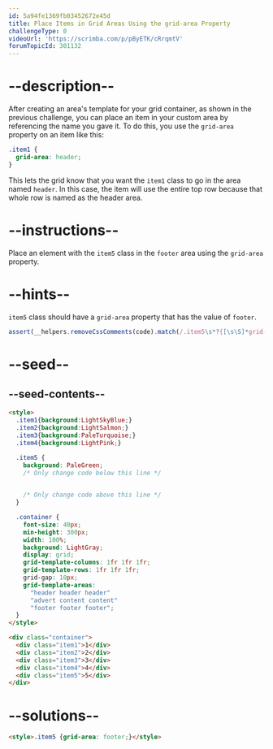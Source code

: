 ```yaml
---
id: 5a94fe1369fb03452672e45d
title: Place Items in Grid Areas Using the grid-area Property
challengeType: 0
videoUrl: 'https://scrimba.com/p/pByETK/cRrqmtV'
forumTopicId: 301132
---
```


# --description--

After creating an area's template for your grid container, as shown in the previous challenge, you can place an item in your custom area by referencing the name you gave it. To do this, you use the `grid-area` property on an item like this:

```css
.item1 {
  grid-area: header;
}
```

This lets the grid know that you want the `item1` class to go in the area named `header`. In this case, the item will use the entire top row because that whole row is named as the header area.

# --instructions--

Place an element with the `item5` class in the `footer` area using the `grid-area` property.

# --hints--

`item5` class should have a `grid-area` property that has the value of `footer`.

```js
assert(__helpers.removeCssComments(code).match(/.item5\s*?{[\s\S]*grid-area\s*?:\s*?footer\s*?;[\s\S]*}/gi));
```

# --seed--

## --seed-contents--

```html
<style>
  .item1{background:LightSkyBlue;}
  .item2{background:LightSalmon;}
  .item3{background:PaleTurquoise;}
  .item4{background:LightPink;}

  .item5 {
    background: PaleGreen;
    /* Only change code below this line */

    
    /* Only change code above this line */
  }

  .container {
    font-size: 40px;
    min-height: 300px;
    width: 100%;
    background: LightGray;
    display: grid;
    grid-template-columns: 1fr 1fr 1fr;
    grid-template-rows: 1fr 1fr 1fr;
    grid-gap: 10px;
    grid-template-areas:
      "header header header"
      "advert content content"
      "footer footer footer";
  }
</style>

<div class="container">
  <div class="item1">1</div>
  <div class="item2">2</div>
  <div class="item3">3</div>
  <div class="item4">4</div>
  <div class="item5">5</div>
</div>
```

# --solutions--

```html
<style>.item5 {grid-area: footer;}</style>
```
